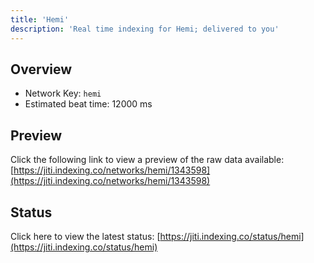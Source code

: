```yaml
---
title: 'Hemi'
description: 'Real time indexing for Hemi; delivered to you'
---
```


## Overview
- Network Key: `hemi`
- Estimated beat time: 12000 ms

## Preview
Click the following link to view a preview of the raw data available: [https://jiti.indexing.co/networks/hemi/1343598](https://jiti.indexing.co/networks/hemi/1343598)

## Status
Click here to view the latest status: [https://jiti.indexing.co/status/hemi](https://jiti.indexing.co/status/hemi)
